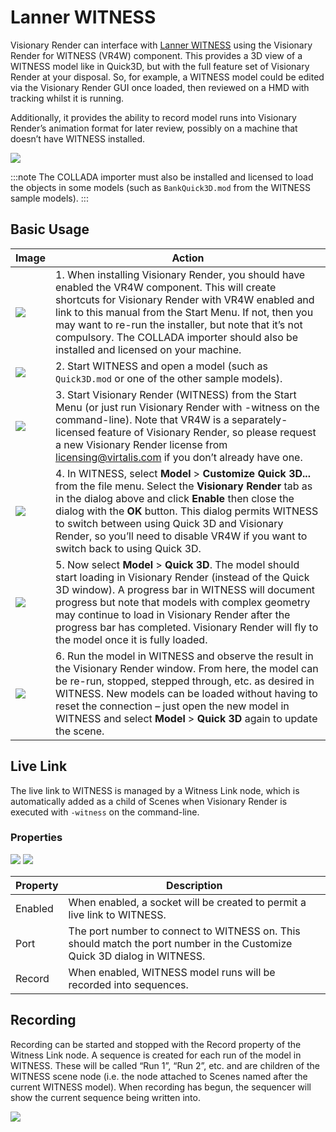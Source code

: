 # Lanner WITNESS

Visionary Render can interface with [Lanner WITNESS](https://www.lanner.com/en-gb/technology/witness-simulation-software.html) using the Visionary Render for WITNESS (VR4W) component. This provides a 3D view of a WITNESS model like in Quick3D, but with the full feature set of Visionary Render at your disposal. So, for example, a WITNESS model could be edited via the Visionary Render GUI once loaded, then reviewed on a HMD with tracking whilst it is running. 

Additionally, it provides the ability to record model runs into Visionary Render’s animation format for later review, possibly on a machine that doesn’t have WITNESS installed.

![](/img/user-manual/integrations/lanner-witness/overview.png)

:::note
The COLLADA importer must also be installed and licensed to load the objects in some models (such as `BankQuick3D.mod` from the WITNESS sample models).
:::

## Basic Usage

| Image                                                          | Action                               |
|----------------------------------------------------------------|--------------------------------------|
| ![](/img/user-manual/integrations/lanner-witness/installer.png) | 1. When installing Visionary Render, you should have enabled the VR4W component. This will create shortcuts for Visionary Render with VR4W enabled and link to this manual from the Start Menu. If not, then you may want to re-run the installer, but note that it’s not compulsory. The COLLADA importer should also be installed and licensed on your machine. |
| ![](/img/user-manual/integrations/lanner-witness/witness-scenes.png) | 2. Start WITNESS and open a model (such as `Quick3D.mod` or one of the other sample models). |
| ![](/img/user-manual/integrations/lanner-witness/start-menu.png) | 3. Start Visionary Render (WITNESS) from the Start Menu (or just run Visionary Render with -witness on the command-line). Note that VR4W is a separately-licensed feature of Visionary Render, so please request a new Visionary Render license from [licensing@virtalis.com](mailto:licensing@virtalis.com) if you don’t already have one. |
| ![](/img/user-manual/integrations/lanner-witness/witness-settings.png) | 4. In WITNESS, select **Model** > **Customize Quick 3D...** from the file menu. Select the **Visionary Render** tab as in the dialog above and click **Enable** then close the dialog with the **OK** button. This dialog permits WITNESS to switch between using Quick 3D and Visionary Render, so you’ll need to disable VR4W if you want to switch back to using Quick 3D. |
| ![](/img/user-manual/integrations/lanner-witness/witness-menu.png) | 5. Now select **Model** > **Quick 3D**. The model should start loading in Visionary Render (instead of the Quick 3D window). A progress bar in WITNESS will document progress but note that models with complex geometry may continue to load in Visionary Render after the progress bar has completed. Visionary Render will fly to the model once it is fully loaded. |
| ![](/img/user-manual/integrations/lanner-witness/witness-run.png) | 6. Run the model in WITNESS and observe the result in the Visionary Render window. From here, the model can be re-run, stopped, stepped through, etc. as desired in WITNESS. New models can be loaded without having to reset the connection – just open the new model in WITNESS and select **Model** > **Quick 3D** again to update the scene. |

## Live Link

The live link to WITNESS is managed by a Witness Link node, which is automatically added as a child of Scenes when Visionary Render is executed with `-witness` on the command-line. 

### Properties

![](/img/user-manual/integrations/lanner-witness/scenes-tree.png) ![](/img/user-manual/integrations/lanner-witness/properties.png)

| Property | Description                                                     |
|----------|-----------------------------------------------------------------|
| Enabled  | When enabled, a socket will be created to permit a live link to WITNESS. |
| Port     | The port number to connect to WITNESS on. This should match the port number in the Customize Quick 3D dialog in WITNESS. |
| Record   | When enabled, WITNESS model runs will be recorded into sequences. |

## Recording

Recording can be started and stopped with the Record property of the Witness Link node. A sequence is created for each run of the model in WITNESS. These will be called “Run 1”, “Run 2”, etc. and are children of the WITNESS scene node (i.e. the node attached to Scenes named after the current WITNESS model). When recording has begun, the sequencer will show the current sequence being written into.

![](/img/user-manual/integrations/lanner-witness/recording.png)
